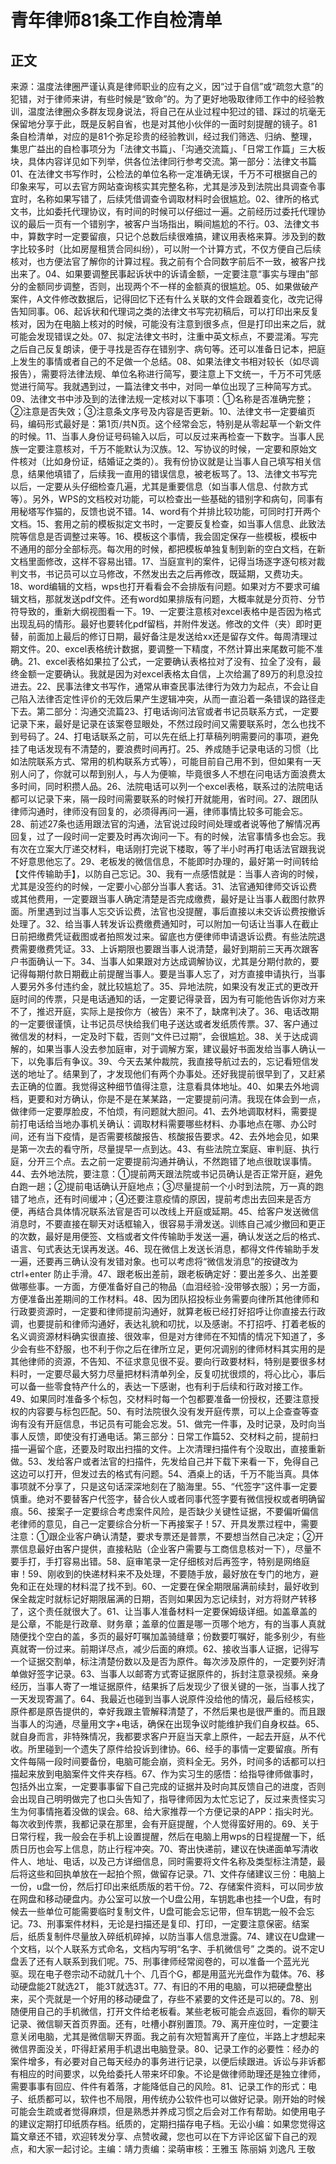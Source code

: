 # 青年律师81条工作自检清单
## 正文
来源：温度法律圈严谨认真是律师职业的应有之义，因“过于自信”或“疏忽大意”的犯错，对于律师来讲，有些时候是“致命”的。为了更好地吸取律师工作中的经验教训，温度法律圈众多群友现身说法，将自己在从业过程中犯过的错、踩过的坑毫无保留地分享于此，既是反躬自省，也是对其他小伙伴的一面时刻提醒的镜子。81条自检清单，对应的是81个弥足珍贵的经验教训，经过我们筛选、归纳、整理，集思广益出的自检事项分为「法律文书篇」、「沟通交流篇」、「日常工作篇」三大板块，具体内容详见如下列举，供各位法律同行参考交流。第一部分：法律文书篇01、在法律文书写作时，公检法的单位名称一定准确无误，千万不可根据自己的印象来写，可以去官方网站查询核实其完整名称，尤其是涉及到法院出具调查令事宜时，名称如果写错了，后续凭借调查令调取材料时会很尴尬。02、律所的格式文书，比如委托代理协议，有时间的时候可以仔细过一遍。之前经历过委托代理协议的最后一页有一个错别字，被客户当场指出，瞬间尴尬的不行。03、法律文书中，算数字时一定要留痕，只记个总数后续很难搞，建议用表格来算。涉及到的数字比较多时（比如房屋租赁合同纠纷），可以附一个计算方式，不仅方便自己后续核对，也方便法官了解你的计算过程。我之前有个合同数字前后不一致，被客户找出来了。04、如果要调整民事起诉状中的诉请金额，一定要注意“事实与理由”部分的金额同步调整，否则，出现两个不一样的金额真的很尴尬。05、如果做破产案件，A文件修改数据后，记得回忆下还有什么关联的文件会跟着变化，改完记得告知同事。06、起诉状和代理词之类的法律文书写完初稿后，可以打印出来反复核对，因为在电脑上核对的时候，可能没有注意到很多点，但是打印出来之后，就可能会发现错误之处。07、拟定法律文书时，注重中英文标点，不要混淆。写完之后自己反复朗读，便于寻找是否存在错别字、病句等。还可以准备日记本，把庭上发生的事情或者自己的不足做一个总结。08、如果法律文书相对较长（如尽调报告），需要将法律法规、单位名称进行简写，要注意上下文统一，千万不可凭感觉进行简写。我就遇到过，一篇法律文书中，对同一单位出现了三种简写方式。09、法律文书中涉及到的法律法规一定核对以下事项：①名称是否准确完整；②注意是否失效；③注意条文序号及内容是否更新。10、法律文书一定要编页码，编码形式最好是：第1页/共N页。这个经常会忘，特别是从零起草一个新文件的时候。11、当事人身份证号码输入以后，可以反过来再检查一下数字。当事人民族一定要注意核对，千万不能默认为汉族。12、写协议的时候，一定要和原始文件核对（比如身份证，结婚证之类的）。我有份协议就是让当事人自己填写相关信息，结果他填错了，后续我一直用的错误信息，被老板骂了。13、法律文书写完以后，一定要从头仔细检查几遍，尤其是重要信息（如当事人信息、付款方式等）。另外，WPS的文档校对功能，可以检查出一些基础的错别字和病句，同事有用秘塔写作猫的，反馈也说不错。14、word有个并排比较功能，可同时打开两个文档。15、套用之前的模板拟定文书时，一定要反复检查，如当事人信息、此致法院等信息是否调整过来等。16、模板这个事情，我会固定保存一些模板，模板中不通用的部分全部标亮。每次用的时候，都把模板单独复制到新的空白文档，在新文档里面修改，这样不容易出错。17、当庭宣判的案件，记得当场逐字逐句核对裁判文书，书记员可以立马修改，不然发出去之后再修改，既延期，又费功夫。18、word编辑的文档，wps也打开看看会不会排版有问题。如果对方不要求可编辑文档，那就发送pdf文件。还有word如果排版有问题，大概率就是分页符、分节符导致的，重新大纲视图看一下。19、一定要注意核对excel表格中是否因为格式出现乱码的情形。最好也要转化pdf留档，并附件发送。修改的文件（夹）即时更替，前面加上最后的修订日期，最好备注是发送给xx还是留存文件。每周清理过期文件。20、excel表格统计数据，要调整一下精度，不然计算出来尾数可能不准确。21、excel表格如果拉了公式，一定要确认表格拉对了没有、拉全了没有，最终金额一定要确认。我就是因为对excel表格太自信，上次给漏了89万的利息没拉进去。22、民事法律文书写作，通常从审查民事法律行为效力为起点，不会让自己陷入法律否定性评价的无效后果产生逻辑冲突，从而一直沿着一条错误的路径走下去。第二部分：沟通交流篇23、打电话询问法官或者书记员联系方式，一定要记录下来，最好是记录在该案卷显眼处，不然过段时间又需要联系时，怎么也找不到号码了。24、打电话联系之前，可以先在纸上打草稿列明需要问的事项，避免挂了电话发现有不清楚的，要浪费时间再打。25、养成随手记录电话的习惯（比如法院联系方式、常用的机构联系方式等），可能目前自己用不到，但如果有一天别人问了，你就可以帮到别人，与人为便嘛，毕竟很多人不想在问电话方面浪费太多时间，同时积攒人品。26、法院电话可以列一个excel表格，联系过的法院电话都可以记录下来，隔一段时间需要联系的时候打开就能用，省时间。27、跟团队律师沟通时，律师没有回复的，必须得再问一遍，律师事情比较多可能会忘。28、前述27条也适用跟法官的沟通，法官说过段时间处理或者说等他了解情况再回复，过了一段时间一定要及时再次询问一下。有的时候，法官事情多也会忘。我有次在立案大厅递交材料，电话刚打完说下楼取，等了半小时再打电话法官跟我说不好意思他忘了。29、老板发的微信信息，不能即时办理的，最好第一时间转给【文件传输助手】，以防自己忘记。30、我有一点感悟就是：当事人咨询的时候，尤其是没签约的时候，一定要小心部分当事人套话。31、法官通知律师交诉讼费或其他费用，一定要跟当事人确定清楚是否完成缴费，最好是让当事人截图付款界面。所里遇到过当事人忘交诉讼费，法官也没提醒，事后直接以未交诉讼费按撤诉处理了。32、给当事人转发诉讼费缴费通知时，可以附加一句话让当事人在截止日前把缴费凭证截图或者拍照发过来。留底也方便律师申请退诉讼费。有些法院退费需要缴费凭证。33、上诉期限也要跟当事人说清楚，最好到期前三天再次跟客户书面确认一下。34、当事人如果跟对方达成调解协议，尤其是分期付款的，要记得每期付款日期截止前提醒当事人。要是当事人忘了，对方直接申请执行，当事人要另外多付违约金，就比较尴尬了。35、异地法院，如果没有发正式的更改开庭时间的传票，只是电话通知的话，一定要记得录音，因为有可能他告诉你对方来不了，推迟开庭，实际上是按你方（被告）来不了，缺席判决了。36、电话改期的一定要很谨慎，让书记员尽快给我们电子送达或者发纸质传票。37、客户通过微信发的材料，一定及时下载，否则“文件已过期”，会很尴尬。38、关于达成调解的，如果当事人没去参加庭审，对于调解方案，建议最好书面发给当事人确认一下，以免事后有争议。39、今天去某仲裁院，我直接导航过去的，忘记看短信发送的地址了。结果到了，才发现他们有两个办事处。还好我提前很早到了，又赶紧去正确的位置。我觉得这种细节值得注意，注意看具体地址。40、如果去外地调档，更要和对方确认，你是不是在某某路，一定要提前问清。我现在体会到一点，做律师一定要厚脸皮，不怕烦，有问题就大胆问。41、去外地调取材料，需要提前打电话给当地办事机关确认：调取材料需要哪些材料、办事地点在哪、办公时间，还有当下疫情，是否需要核酸报告、核酸报告要求。42、去外地会见，如果是第一次去的看守所，尽量提早一点到达。43、有些法院立案庭、审判庭、执行庭，分开三个点。去之前一定要提前沟通并确认，不然跑错了地点很耽误事情。44、去外地法院，要注意：①提前两天跟法院或书记员确认是否正常开庭，避免白跑一趟；②提前电话确认开庭地点；③尽量提前一个小时到法院，万一真的跑错了地点，还有时间缓冲；④还要注意疫情的原因，提前考虑出去回来是否方便，再结合具体情况联系法官是否可以改线上开庭或延期。45、给客户发送微信消息时，不要直接在聊天对话框输入，很容易手滑发送。训练自己减少撤回和更正的次数，最好是用便签、文档或者文件传输助手发送一遍，确认发送之后的格式、语言、句式表达无误再发送。46、现在微信上发送长消息，都得文件传输助手发一遍，还要再三确认没有发错对象。也可以考虑将“微信发消息”的按键改为ctrl+enter 防止手滑。47、跟老板出差前，跟老板确定好：要出差多久、出差要做哪些事。一方面，方便准备好自己的物品（血泪经验-没带够衣服）；另一方面，方便准备出差期间的工作材料。48、因为团队招投标业务需要向律所其他律师和行政要资源时，一定要和律师提前沟通好，就算老板已经打好招呼让你直接去行政调，也要提前和律师沟通好，表达礼貌和叨扰，以及感谢。不打招呼、打着老板的名义调资源材料确实很直接、很效率，但是对方律师在不知情的情况下知道了，多少会有些不舒服，也不利于你之后在律所立足，更何况调别的律师材料其实用的是其他律师的资源，不告知、不征求意见很不妥。要向行政要材料，特别是要很多材料时，一定要尽最大努力尽量把材料清单列全，反复叨扰很烦的，将心比心，事后可以备一些零食特产什么的，表达一下感谢，也有利于后续和行政对接工作。49、如果同时准备多个标包，交材料时每一个包都要准备一份授权，还要注意授权的内容要与标包匹配。50、有时法院很久没有发开庭传票，可以上企查查等查询有没有开庭信息，书记员有可能会忘发。51、做完一件事，及时记录，及时向当事人反馈，即使没有打通电话。第三部分：日常工作篇52、交材料之前，提前扫描一遍留个底，还要及时取出扫描的文件。上次清理扫描件有个没取出，直接重新做。53、发给客户或者法官的扫描件，先发给自己并下载下来看一下，免得自己这边可以打开，但发过去的格式有问题。54、酒桌上的话，千万不能当真。具体事项就不分享了，只是这句话深深地刻在了脑海里。55、“代签字”这件事一定要慎重。绝对不要替客户代签字，替合伙人或者同事代签字要有微信授权或者明确留痕。56、接案子一定要综合考虑案件风险，是否缺少关键性证据，不要偏听偏信老律师的意见，自己一定要综合分析一下再接案子！57、开具发票过程中，需要注意：①跟企业客户确认清楚，要求专票还是普票，不要想当然自己决定；②开票信息最好由客户提供，直接粘贴（企业客户需要与工商信息核对一下），尽量不要手打，手打容易出错。58、庭审笔录一定仔细核对后再签字，特别是网络庭审！59、刚收到的快递材料来不及处理，不要随手放，最好放在专门的地方，避免和正在处理的材料混了找不到。60、一定要在保全期限届满前续封，最好收到保全裁定时就标记好期限届满的日期，否则如果因为忘记续封，对方将财产转移了，这个责任就很大了。61、让当事人准备材料一定要保姆级详细。如盖章盖的是公章，不能是行政章、财务章；盖章的位置是哪一页哪个地方，有的当事人真就随便找个空白的盖，多页的最好叮嘱加盖骑缝章；份数要叮嘱好，能多别少，有些真就寄一份过来。前期详尽点，减少后面的麻烦。62、接收当事人证据，记得写一个证据交割单，标注清楚份数以及是否为原件。每次涉及原件的，一定要列好清单做好签字记录。63、当事人以邮寄方式寄证据原件的，拆封注意录视频。亲身经历，当事人寄了一堆证据原件，结果拆了后发现少了很关键的一张，当事人找了一天发现寄漏了。64、我最近也碰到当事人说原件没给他的情况，最后经核实，原件都是原告提供的，幸好我跟主管解释清楚了，不然后果也是很严重的。而且跟当事人的沟通，尽量用文字+电话，确保在出现争议时能维护我们自身权益。65、就自身而言，非特殊情况，我都要求客户开庭当天拿上原件，一起去开庭，从不代收。所里碰到一个遗失了原件给投诉到律协。66、经手的事情一定要留痕。所有文件每隔一段时间要备份，电脑可能会崩，资料全无。另外，时间多的话都可以扫描起来放到电脑案件文件夹存档。67、作为实习生的感悟：给指导律师做事时，包括外出立案，一定要事事留下自己完成的证据并及时向其反馈自己的进度，否则会出现自己明明做完了也口头告知了，指导律师因为太忙忘记了，反过来责怪实习生为何事情拖着没做的误会。68、给大家推荐一个方便记录的APP：指尖时光。每次收到传票，我都记录在那里，会有开庭提醒，个人觉得蛮好用的。69、关于日常行程，我一般会在手机上设置提醒，然后在电脑上用wps的日程提醒一下，纸质日历也会写上信息，防止行程冲突。70、寄出快递前，建议在快递面单写清收件人、地址、电话，以及己方详细信息，同时需要将文件名称及类型标注清楚，最后将这些和回执单放在一起拍个照，做留存记录。71、文件存储建议三份：电脑上一份，u盘一份，然后打印出来纸质版的若干份。72、存储案件资料，可以同步放在网盘和移动硬盘内。办公室可以放一个U盘公用，车钥匙串也挂一个U盘，有时候去一些单位可能需要临时复制文件，U盘可能会忘记带，但车钥匙一般不会忘记。73、刑事案件材料，无论是扫描还是复印、打印，一定要注意保密。结案后，纸质复制件尽量放入碎纸机碎掉，以防当事人信息泄露。74、建议在U盘建一个文档，以个人联系方式命名，文档内写明“名字、手机微信号” 之类的。说不定U盘丢了还有人联系到我们呢。75、刑事律师经常阅卷的，可以准备一个蓝光光驱。现在电子卷宗动不动就几十个、几百个G，都是用蓝光光盘作为载体。76、移动硬盘能2T就选2T， 能3T就选3T。77、有旧的不用的电脑，可以把硬盘整出来，买个壳就是一个好用的移动硬盘了，存些不紧要的文件还是可以的。78、别随便用自己的手机微信，打开文件给老板看。某些老板可能会点返回，看你的聊天记录、微信聊天首页界面。还有，吐槽小群别置顶。79、离开座位时，一定要注意关闭电脑，尤其是微信聊天界面。我之前有次短暂离开了座位，半路上才想起来微信界面没关，吓得赶紧用手机退出电脑登录。80、记录工作的必要性：经办的案件增多，有必要对自己每天经办的事务进行记录，以便后续跟进。诉讼与非诉都有相应的时间要求，以免给委托人带来坏印象。不论是做律师助理还是独立律师，需要事事有回应、件件有着落，才能降低自己的风险。81、记录工作的形式：电子、纸质都可以，软件也不局限，用传统办公软件也可以做好记录。刚开始的时候可能会生疏或者觉得麻烦，但是熟悉并养成习惯之后会对工作有帮助。如使用电子的建议定期打印纸质存档。纸质的，定期扫描存电子档。无讼小编：如果您觉得这篇文章还不错，欢迎转发分享、点赞收藏，您也可以在下方评论区留下自己的观点，和大家一起讨论。主编：靖力责编：梁萌审核：王雅玉 陈丽娟 刘逸凡 王敬
